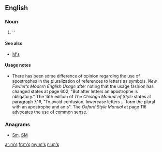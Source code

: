 {{also|Appendix:Variations of "ms"}}
==English==

===Noun===
{{head|en|plural}}

# ''{{plural of|m|lang=en|nocat=1}}

====See also====
* [[M's]]

====Usage notes====
* There has been some difference of opinion regarding the use of apostrophes in the pluralization of references to letters as symbols.  ''New Fowler's Modern English Usage'' after noting that the usage fashion has changed states at page 602, "But after letters an apostrophe is obligatory."    The 15th edition of ''The Chicago Manual of Style'' states at paragraph 7.16, "To avoid confusion, lowercase letters ... form the plural with an apostrophe and an s".  The ''Oxford Style Manual'' at page 116 advocates the use of common sense.

===Anagrams===
* [[Sm#English|Sm]], [[SM#English|SM]]

[[ar:m's]]
[[fr:m's]]
[[my:m's]]
[[nl:m's]]